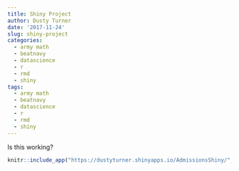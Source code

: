 ```yaml
---
title: Shiny Project
author: Dusty Turner
date: '2017-11-24'
slug: shiny-project
categories:
  - army math
  - beatnavy
  - datascience
  - r
  - rmd
  - shiny
tags:
  - army math
  - beatnavy
  - datascience
  - r
  - rmd
  - shiny
---
```


Is this working?

<center>
```r
knitr::include_app("https://dustyturner.shinyapps.io/AdmissionsShiny/", height = "600px")
```
</center>